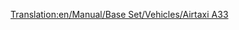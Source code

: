[[Translation:en/Manual/Base Set/Vehicles/Airtaxi A33]]

{{nl/Vliegtuig|Name=Airtaxi A33
|Image=[[File:en/AirbusA330.png|Airtaxi A33]]
|Cost=53.320 (106,640)
|Speed=947 km/h (592 MPH)
|Annual=5.906 (11,812)
|Designed=1993
|Lifespan=24
|Capacity=220 passagiers & 20 zakken post
|Description=Een standaard straalvliegtuig, voorkeur voor grotere vliegvelden.
|Real-lifeWikilink=Airbus A330
|Real-life=Airbus A330
}}